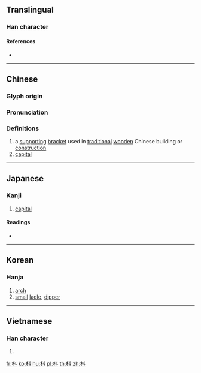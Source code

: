 {{character info/new}}
==Translingual==

===Han character===
{{Han char|rn=75|rad=木|as=04|sn=8|four=44900|canj=DYJ|ids=⿰木斗}}

====References====
* {{Han ref|kx=0515.130|dkj=14543|dj=0903.120|hdz=21174.060|uh=6793|ud=26515|bh=AA55|bd=43605}}

----

==Chinese==
{{zh-forms}}

===Glyph origin===
{{Han etym}}

===Pronunciation===
{{zh-pron
|m=dǒu,zhǔ
|c=dau2,zyu2
|mc=y
|oc=y
|ma=
|cat=n
}}

===Definitions===
{{zh-hanzi}}

# a [[support]]ing [[bracket]] used in [[traditional]] [[wood]]en Chinese building or [[construction]]
# [[capital]]

----

==Japanese==

===Kanji===
{{ja-kanji|grade=|rs=木04}}

# [[capital]]

====Readings====
* {{ja-readings|on=[[しゅ]] (shu), [[とう]] (tō), [[つ]] (tsu)|kun=[[ひしやく]] (hishiyaku)}}

----

==Korean==

===Hanja===
{{ko-hanja|hangeul=두|eumhun=|rv=du|mr=tu|y=twu}}

# [[arch]]
# [[small]] [[ladle]], [[dipper]]

----

==Vietnamese==

===Han character===
{{vi-readings|rs=木04|hanviet=rẫu}}

# {{defn|lang=vi|sort=木04}}

[[fr:枓]]
[[ko:枓]]
[[hu:枓]]
[[pl:枓]]
[[th:枓]]
[[zh:枓]]